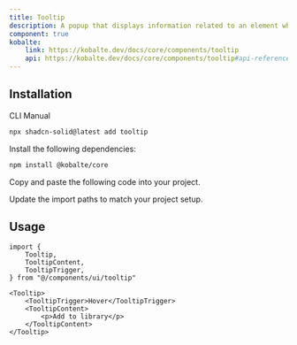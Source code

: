 ```yaml
---
title: Tooltip
description: A popup that displays information related to an element when the element receives keyboard focus or the mouse hovers over it.
component: true
kobalte:
    link: https://kobalte.dev/docs/core/components/tooltip
    api: https://kobalte.dev/docs/core/components/tooltip#api-reference
---
```


<ComponentPreview name="tooltip-demo" />

## Installation

<Tabs defaultValue="cli">

<TabsList>
    <TabsTrigger value="cli">CLI</TabsTrigger>
    <TabsTrigger value="manual">Manual</TabsTrigger>
    <TabsIndicator class="bg-primary" />
</TabsList>

<TabsContent value="cli">

```bash
npx shadcn-solid@latest add tooltip
```

</TabsContent>

<TabsContent value="manual">

<Steps>

<Step>Install the following dependencies:</Step>

```bash
npm install @kobalte/core
```

<Step>Copy and paste the following code into your project.</Step>

<ComponentSource name="tooltip" />

<Step>Update the import paths to match your project setup.</Step>

</Steps>

</TabsContent>

</Tabs>

## Usage

```tsx
import {
    Tooltip,
    TooltipContent,
    TooltipTrigger,
} from "@/components/ui/tooltip"
```

```tsx
<Tooltip>
    <TooltipTrigger>Hover</TooltipTrigger>
    <TooltipContent>
        <p>Add to library</p>
    </TooltipContent>
</Tooltip>
```
